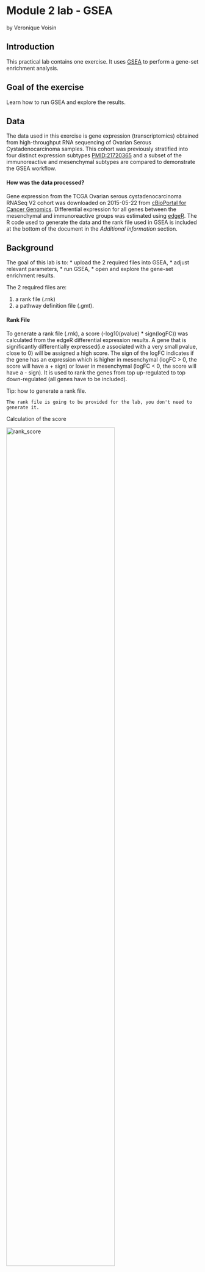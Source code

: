# Module 2 lab - GSEA {#gsea-lab}

by Veronique Voisin

## Introduction

This practical lab contains one exercise. It uses [GSEA](http://www.broadinstitute.org/gsea/index.jsp) to perform a gene-set enrichment analysis. 

## Goal of the exercise

Learn how to run GSEA and explore the results.

## Data

The data used in this exercise is gene expression (transcriptomics) obtained from high-throughput RNA sequencing of Ovarian Serous Cystadenocarcinoma samples. This cohort was previously stratified into four distinct expression subtypes [PMID:21720365](http://www.ncbi.nlm.nih.gov/pubmed/21720365) and a subset of the immunoreactive and mesenchymal subtypes are compared to demonstrate the GSEA workflow.

#### How was the data processed?

Gene expression from the TCGA Ovarian serous cystadenocarcinoma RNASeq V2 cohort was downloaded on 2015-05-22 from [cBioPortal for Cancer Genomics](http://www.cbioportal.org/data_sets.jsp). Differential expression for all genes between the mesenchymal and immunoreactive groups was estimated using [edgeR](http://www.ncbi.nlm.nih.gov/pubmed/19910308). The R code used to generate the data and the rank file used in GSEA is included at the bottom of the document in the *Additional information* section. 

## Background

The goal of this lab is to:
  * upload the 2 required files into GSEA, 
  * adjust relevant parameters, 
  * run GSEA, 
  * open and explore the gene-set enrichment results. 
  
The 2 required files are:

  1. a rank file (.rnk) 
  1. a pathway definition file (.gmt).

#### Rank File
To generate a rank file (.rnk),  a score (-log10(pvalue) * sign(logFC)) was calculated from the edgeR differential expression results. A gene that is significantly differentially expressed(i.e associated with a very small pvalue, close to 0) will be assigned a high score. The sign of the logFC indicates if the gene has an expression which is higher in mesenchymal (logFC > 0, the score will have a + sign) or lower in mesenchymal (logFC < 0, the score will have a - sign). It is used to rank the genes from top up-regulated to top down-regulated (all genes have to be included). 

Tip: how to generate a rank file. 

```block
The rank file is going to be provided for the lab, you don't need to generate it. 
```

Calculation of the score

<img src="./Module2/gsea/images/calculate_score.png" alt="rank_score" width="75%" />

<img src="./Module2/gsea/images/GSEA_KS.png" alt="GSEA_KS" width="100%" />

Generation of the rank file: select the gene names and score columns and save the file as tab delimited with the extension .rnk

<img src="./Module2/gsea/images/make_rank_file.png" alt="generate rank" width="75%" />

#### Pathway defintion file
The second file that is needed for GSEA is the pathway database, a file with the .gmt extension. The pathway database (.gmt) used for the GSEA analysis was downloaded from <http://baderlab.org/GeneSets>. This file contains gene-sets obtained from  MsigDB-c2, NCI, Biocarta, IOB, Netpath, HumanCyc, Reactome and the Gene Ontology (GO) databases. 

```block
You don't need to perform this step for the exercise, the .gmt file will be given to you. 
```
<p align="center"><img src="./Module2/gsea/images/saving_gmt.png" alt="saving_gmt" width="70%" /></p>

The .gmt is a tab delimited text file which contains one gene-set per row. For each gene-set (row), the first 2 columns contain the name and the description of the gene-set and the remaining columns contain the list of genes included in the gene-set. It is possible to create a custom gene-set using Excel or R. 

<p align="center"><img src="./Module2/gsea/images/gmt_format.png" alt="get_gmt" width="70%" /></p>

GSEA performs a gene-set enrichment analysis using a modified Kolmogorov-Smirnov statistic.  The output result consists of summary tables displaying enrichment statistics for each gene-set (pathway) that has been tested.


### Start the exercise

Before starting this exercise, download the 2 required files:

```block
Right click on link below and select "Save Link As...".<br>
Place it in the corresponding module directory of your CBW work directory.
```

* [Human_GOBP_AllPathways_no_GO_iea_May_24_2016_symbol.gmt](./Module2/gsea/data/Human_GOBP_AllPathways_no_GO_iea_May_24_2016_symbol.gmt)
* [MesenchymalvsImmunoreactive_edger_ranks.rnk](./Module2/gsea/data//MesenchymalvsImmunoreactive_edger_ranks.rnk)


### Step1.

Launch GSEA.

<img src="./Module2/gsea/images/launchGSEA3.0.png" alt="Launch GSEA" width="100%" />


```block
Note regarding option 2: GSEA has been updated to version 3.0: if you still have the gsea_2.2 version, download the .jar file named gsea-3.0.jar from the GSEA Broad website (http://software.broadinstitute.org/gsea/downloads.jsp), open a terminal window and run this command:
```

```
 java -Xmx4G -jar gsea-3.0.jar
```

### Step 2.

Load Data

2a. Locate the ‘Load data’ icon at the upper left corner of the window and click on it.

<img src="./Module2/gsea/images/GSEAloaddata.png" alt="Load data" width="100%" />


2b. In the central panel, select ‘Method 1’ and ‘Browse for files’. A new window pops up.

<img src="./Module2/gsea/images/GSEAbrowsefile2.png" alt="Browse files" width="100%" />

2c. Browse your computer to locate the 2 files : *Human_GOBP_AllPathways_no_GO_iea_May_24_2016_symbol.gmt* and *MesenchymalvsImmunoreactive_edger_ranks.rnk*. 

2d. Click on *Choose*. A message pops us when the files are loaded successfully. 
	<p align="center">
		<img src="./Module2/gsea/images/ORA4.png" alt="Locate files" width="50%" />
	</p>

2e. Click on *OK*.
	<p align="center">
		<img src="./Module2/gsea/images/ORA5.png" alt="Success" width="50%" />
	</p>
	
```block
Alternatively, you can choose *Method 3* to *drag and drop files here*; you need to click on the *Load these files!* button in this case.
```

### Step3.

Adjust parameters

3a. Under the *Tools* menu select *GseaPreRanked*.

<img src="./Module2/gsea/images/GSEAprerank.png" alt="GseaPreRanked" width="100%" />

3b. *Run GSEA on a Pre-Ranked gene list* tab will appear.

Specify the following parameters:

3c. Gene sets database -
  * click on the radio button (…) located at the right of the blank field.
  * :clock10: Wait 5-10sec for the gene-set selection window to appear.
	
<img src="./Module2/gsea/images/GSEAloadgeneset.png" alt="Gene sets database" width="100%" />

  * Use the right arrow in the top field to see the Gene matrix (local gmx/gmt) tab.
  * Click to highlight *Human_GOBP_AllPathways_no_GO_iea_May_24_2016_symbol.gmt*.
  * click on *OK* at the bottom of the window.

	<p align="center">
		<img src="./Module2/gsea/images/ORA8.png" alt="Gene sets database" width="75%" />
	</p>
	
  * *Human_GOBP_AllPathways_no_GO_iea_December_24_2016_symbol.gmt* is now visible in the field corresponding to Gene sets database.

<img src="./Module2/gsea/images/GSEAparameter.png" alt="GSEAparameters" width="100%" />

3d. Number of permutations - 100. The number of permutations is the number of times that the gene-sets will be randomized in order to create a null distribution to calculate the FDR.  <BR>

```block
Use 2000 when you do it for your own data outside the workshop.
```

3e. Ranked list - select by clicking on the arrow and highlighting rank file.

3f. Click on *Show* button next to *Basic Fields* to display extra options.

3g. Analysis name – change default *my_analysis* to name specific to analysis for example Mesen_vs_Immuno_edgeR. GSEA will use your specified name as part of the name of the results directory it creates.

3h. Save results in this folder – navigate to where you want GSEA to put the results folder. By default GSEA will put the results into the directory gsea_home/output/[date] in your home directory.

3i. Min size: exclude smaller sets – By default GSEA sets the lower limit to 15. In this protocol, the minimum is set to 10 to increase some of the smaller sets in the results.

```block
set *Enrichment Statistics* to p1 if you want to add more weight on the most top up-regulated and top down-regulated. *P1* is a more stringent parameter and it will result in less gene-sets significant under FDR <0.05.
```

### Step 4. 

Run GSEA

4a. Click on *Run* button located at the bottom right corner of the window.

```block
Expand the window size if the run button is not visible
```

4b. On the panel located on the left side of the GSEA window, the bottom panel called *the GSEA report table* will show that it has created a process with a message that it is *Running*.

<p align="center">
	<img src="./Module2/gsea/images/ORA10.png" alt="Running" width="50%" />
</p>

<p align="center">
	<img src="./Module2/gsea/images/ORA11.png" alt="Running messages" width="75%" />
	</p>

On completion the status message will be updated to *Success…*.
	<p align="center">
	<img src="./Module2/gsea/images/ORA12.png" alt="Success" width="50%" />
	</p>

```block
There is no progress bar to indicate to the user how much time is left to complete the process. Depending on the size of your dataset and compute power a GSEA run can take from a few minutes to a few hours. To check on the status of the GSEA run in the bottom left hand corner you can click on the *+* (red circle in below Figure) to see the updating status. Printouts in the format *shuffleGeneSet for GeneSet 5816/5821 nperm: 1000* indicate how many permutations have been done (5816) out of the total that need to be performed (5821).
```

```block
if the permutations have been completed but the status is still running, it means that GSEA is creating the report
```

```block
TROUBLESHOOTING: Java Heap Space error. If GSEA returns an error *Java Heap space* it means that GSEA has run out of memory. If you are running GSEA from the webstart other than the 4GB option then you will need to download a new version that allows for more memory allocation. The current maximum memory allocation that the GSEA webstart allows for is 4GB. If you are using this version and still receive the java heap error you will need to download the GSEA java jar file and launch it from the command line as described in  step 1.
```
### Step 5. 

Examining the results

5a. Click on *Success* to launch the results in html format in your default web browser.

```block
If the GSEA application has been closed, you can still see the results by opening the result folder and clicking on the *index* file – index.html. (see screenshot below). The first phenotype corresponds to gene-sets enriched in genes up-regulated in the mesenchymal subtype. The second phenotype corresponds to gene-sets enriched in genes up-regulated in the immunological phenotype. 
```

<p align="center">
		<img src="./Module2/gsea/images/ORA13.png" alt="Results1" width="75%" />
	</p>

When examining the results there are a few things to look for:

5b. Check the number of gene-sets that have been used for the analysis.   

```block
 A small number (a few hundred genesets if using baderlab genesets) could indicate an issue with identifier mapping.
```

5c. Check the number of sets that have FDR less than 0.25 – in order to determine what thresholds to start with when creating the enrichment map. It is not uncommon to see a thousand gene sets pass the threshold of FDR less than 0.25. FDR less than 0.25 is a very lax threshold and for robust data we can set thresholds of FDR less than 0.05 or lower.

5d. Click on *Snapshots* to see the trend for the top 20 genesets. For the positive phenotype the top genesets should show a distribution skewed to the left (positive) i.e. genesets have predominance of up-regulated genes. For the negative phenotype the top geneset should be inverted and skewed to the right (negative) i.e. geneset have predominance of down-regulated genes.

<p align="center">
<img src="./Module2/gsea/images/ORA14.png" alt="Results2" width="75%" />
</p>

<p align="center">
<img src="./Module2/gsea/images/ORA15.png" alt="Results3" width="75%" />
</p>

<p align="center">
<img src="./Module2/gsea/images/ORA16.png" alt="Results4" width="75%" />
</p>

5e. Explore the tabular format of the results.

#### Mesenchymal

<img src="./Module2/gsea/images/ORA17.png" alt="Mesenchymal" width="100%" />

#### Immunoreactive

<img src="./Module2/gsea/images/ORA18.png" alt="Immunoreactive" width="100%" />

[Link to information about GSEA results](http://www.baderlab.org/CancerStemCellProject/VeroniqueVoisin/AdditionalResources/GSEA#GSEA_enrichment_scores_and_statistics)


## Additional information

[More on GSEA data format](http://www.broadinstitute.org/cancer/software/gsea/wiki/index.php/Data_formats) 

[More on processing the RNAseq using EdgeR and generate the .rank file](https://baderlab.github.io/Cytoscape_workflows/EnrichmentMapPipeline/supplemental_protocol1_rnaseq.html)

[More on which .gmt file to download from the Baderlab gene-set file](http://download.baderlab.org/EM_Genesets/), select current release, Human, symbol, Human_GOBP_AllPathways_no_GO_iea_….gmt

[More on GSEA : link to the Baderlab wiki page on GSEA](http://www.baderlab.org/CancerStemCellProject/VeroniqueVoisin/AdditionalResources/GSEA)


